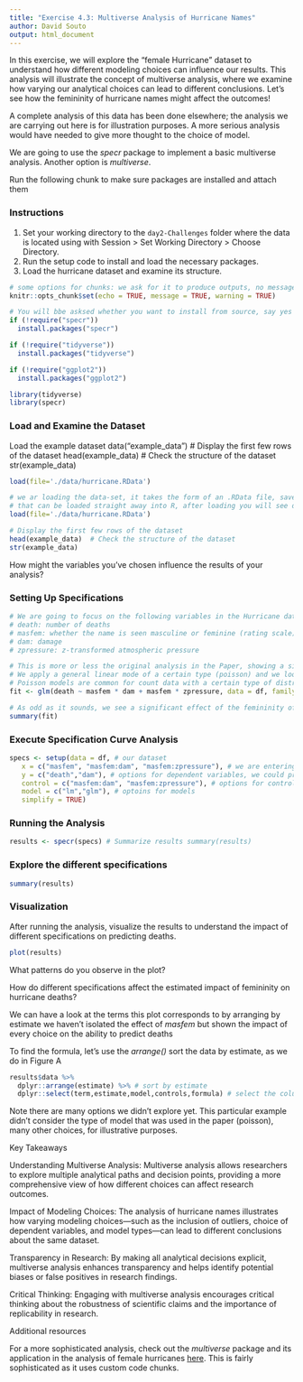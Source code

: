 ```yaml
---
title: "Exercise 4.3: Multiverse Analysis of Hurricane Names"
author: David Souto
output: html_document
---
```


In this exercise, we will explore the "female Hurricane" dataset to understand how different modeling choices can influence our results. This analysis will illustrate the concept of multiverse analysis, where we examine how varying our analytical choices can lead to different conclusions. Let's see how the femininity of hurricane names might affect the outcomes!

A complete analysis of this data has been done elsewhere; the analysis we are carrying out here is for illustration purposes. A more serious analysis would have needed to give more thought to the choice of model.

We are going to use the *specr* package to implement a basic multiverse analysis. Another option is *multiverse*.

Run the following chunk to make sure packages are installed and attach them

### Instructions
1. Set your working directory to the `day2-Challenges` folder where the data is located using with Session > Set Working Directory > Choose Directory.
2. Run the setup code to install and load the necessary packages.
3. Load the hurricane dataset and examine its structure.

```r

# some options for chunks: we ask for it to produce outputs, no messages or warnings
knitr::opts_chunk$set(echo = TRUE, message = TRUE, warning = TRUE) 

# You will bbe asksed whether you want to install from source, say yes
if (!require("specr")) 
  install.packages("specr") 

if (!require("tidyverse")) 
  install.packages("tidyverse") 

if (!require("ggplot2")) 
  install.packages("ggplot2") 

library(tidyverse)
library(specr)

```

### Load and Examine the Dataset

Load the example dataset data("example_data") \# Display the first few rows of the dataset head(example_data) \# Check the structure of the dataset str(example_data)

```r

load(file='./data/hurricane.RData')

# we ar loading the data-set, it takes the form of an .RData file, saved with save(), something
# that can be loaded straight away into R, after loading you will see data.frame object in the  Environment window.
load(file='./data/hurricane.RData')

# Display the first few rows of the dataset
head(example_data)  # Check the structure of the dataset
str(example_data)
```


How might the variables you've chosen influence the results of your analysis?

### Setting Up Specifications

```r

# We are going to focus on the following variables in the Hurricane dataset
# death: number of deaths
# masfem: whether the name is seen masculine or feminine (rating scale)
# dam: damage
# zpressure: z-transformed atmospheric pressure

# This is more or less the original analysis in the Paper, showing a significant effect of name "feminity"
# We apply a general linear mode of a certain type (poisson) and we look at ...
# Poisson models are common for count data with a certain type of distribution (e.g., number of deaths, number of neurons action potentials)
fit <- glm(death ~ masfem * dam + masfem * zpressure, data = df, family = "poisson")

# As odd as it sounds, we see a significant effect of the femininity of the hurricane (masfem)
summary(fit)

```

### Execute Specification Curve Analysis

```r
specs <- setup(data = df, # our dataset
   x = c("masfem", "masfem:dam", "masfem:zpressure"), # we are entering options for independent variables, those are our main variables of interest
   y = c("death","dam"), # options for dependent variables, we could predict damage amount instead of deaths
   control = c("masfem:dam", "masfem:zpressure"), # options for control variables, that is other predictors in our model
   model = c("lm","glm"), # optoins for models
   simplify = TRUE)
```

### Running the Analysis

```r
results <- specr(specs) # Summarize results summary(results)

```

### Explore the different specifications 

```r
summary(results)

```

### Visualization

After running the analysis, visualize the results to understand the impact of different specifications on predicting deaths.

```r
plot(results)

```

What patterns do you observe in the plot?

How do different specifications affect the estimated impact of femininity on hurricane deaths?

We can have a look at the terms this plot corresponds to by arranging by estimate we haven't isolated the effect of *masfem* but shown the impact of every choice on the ability to predict deaths

To find the formula, let's use the *arrange()* sort the data by estimate, as we do in Figure A

```r
results$data %>% 
  dplyr::arrange(estimate) %>% # sort by estimate
  dplyr::select(term,estimate,model,controls,formula) # select the columns you want to see     

```

Note there are many options we didn't explore yet. This particular example didn't consider the type of model that was used in the paper (poisson), many other choices, for illustrative purposes.

Key Takeaways

Understanding Multiverse Analysis: Multiverse analysis allows researchers to explore multiple analytical paths and decision points, providing a more comprehensive view of how different choices can affect research outcomes.

Impact of Modeling Choices: The analysis of hurricane names illustrates how varying modeling choices—such as the inclusion of outliers, choice of dependent variables, and model types—can lead to different conclusions about the same dataset.

Transparency in Research: By making all analytical decisions explicit, multiverse analysis enhances transparency and helps identify potential biases or false positives in research findings.

Critical Thinking: Engaging with multiverse analysis encourages critical thinking about the robustness of scientific claims and the importance of replicability in research.

Additional resources

For a more sophisticated analysis, check out the *multiverse* package and its application in the analysis of female hurricanes [here](https://rdrr.io/cran/multiverse/f/vignettes/example-hurricane.Rmd). This is fairly sophisticated as it uses custom code chunks.


